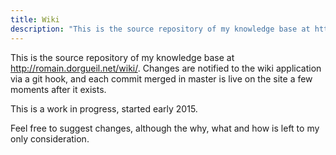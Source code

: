 ```yaml
---
title: Wiki
description: "This is the source repository of my knowledge base at http://romain.dorgueil.net/wiki/. Changes are notified to the wiki application via a git hook, and each co"
---
```


This is the source repository of my knowledge base at http://romain.dorgueil.net/wiki/. Changes are notified to the wiki application via a git hook, and each commit merged in master is live on the site a few moments after it exists.

This is a work in progress, started early 2015.

Feel free to suggest changes, although the why, what and how is left to my only consideration.